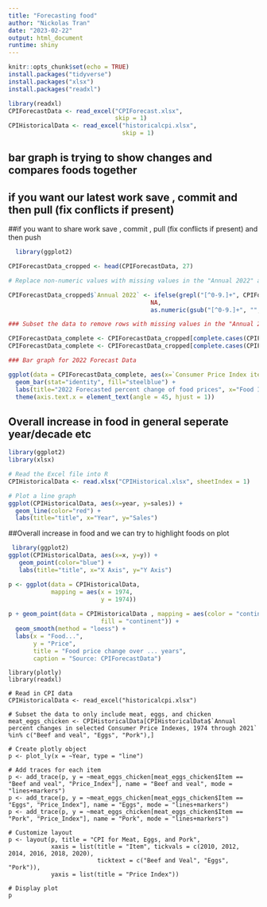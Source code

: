 ```yaml
---
title: "Forecasting food"
author: "Nickolas Tran"
date: "2023-02-22"
output: html_document
runtime: shiny
---
```

```r
knitr::opts_chunk$set(echo = TRUE)
install.packages("tidyverse")
install.packages("xlsx")
install.packages("readxl")
```

```r
library(readxl)
CPIForecastData <- read_excel("CPIForecast.xlsx",
                              skip = 1)
CPIHistoricalData <- read_excel("historicalcpi.xlsx", 
                                skip = 1)
```

## bar graph is trying to show changes and compares foods together

## if you want our latest work save , commit and then pull (fix conflicts if present) 

##if you want to share work save , commit , pull (fix conflicts if present) and then push


``` r

  library(ggplot2)

CPIForecastData_cropped <- head(CPIForecastData, 27)

# Replace non-numeric values with missing values in the "Annual 2022" and Consumer Price Index item" column

CPIForecastData_cropped$`Annual 2022` <- ifelse(grepl("[^0-9.]+", CPIForecastData_cropped$`Annual 2022`),
                                        NA,
                                        as.numeric(gsub("[^0-9.]+", "", CPIForecastData$`Annual 2022`)))

### Subset the data to remove rows with missing values in the "Annual 2022" and "Consumer Price Index item" column

CPIForecastData_complete <- CPIForecastData_cropped[complete.cases(CPIForecastData_cropped$`Annual 2022`), ]
CPIForecastData_complete <- CPIForecastData_cropped[complete.cases(CPIForecastData_cropped$`Consumer Price Index item`), ]

### Bar graph for 2022 Forecast Data

ggplot(data = CPIForecastData_complete, aes(x=`Consumer Price Index item`, y=`Annual 2022`)) +
  geom_bar(stat="identity", fill="steelblue") +
  labs(title="2022 Forecasted percent change of food prices", x="Food Item", y="Percent change") +
  theme(axis.text.x = element_text(angle = 45, hjust = 1))

```

## Overall increase in food in general seperate year/decade etc
``` r

library(ggplot2)
library(xlsx)

# Read the Excel file into R
CPIHistoricalData <- read.xlsx("CPIHistorical.xlsx", sheetIndex = 1)

# Plot a line graph
ggplot(CPIHistoricalData, aes(x=year, y=sales)) +
  geom_line(color="red") +
  labs(title="title", x="Year", y="Sales")
```

##Overall increase in food and we can try to highlight foods on plot

``` r
 library(ggplot2)
ggplot(CPIHistoricalData, aes(x=x, y=y)) +
   geom_point(color="blue") +
   labs(title="title", x="X Axis", y="Y Axis")
```

``` r

p <- ggplot(data = CPIHistoricalData,
            mapping = aes(x = 1974,
                          y = 1974))
                          
p + geom_point(data = CPIHistoricalData , mapping = aes(color = "continent",
                          fill = "continent")) +
  geom_smooth(method = "loess") +
  labs(x = "Food...", 
       y = "Price", 
       title = "Food price change over ... years",
       caption = "Source: CPIForecastData")
```

``` interactive

library(plotly)
library(readxl)

# Read in CPI data
CPIHistoricalData <- read_excel("historicalcpi.xlsx")

# Subset the data to only include meat, eggs, and chicken
meat_eggs_chicken <- CPIHistoricalData[CPIHistoricalData$`Annual percent changes in selected Consumer Price Indexes, 1974 through 2021` %in% c("Beef and veal", "Eggs", "Pork"),]

# Create plotly object
p <- plot_ly(x = ~Year, type = "line") 

# Add traces for each item
p <- add_trace(p, y = ~meat_eggs_chicken[meat_eggs_chicken$Item == "Beef and veal", "Price_Index"], name = "Beef and veal", mode = "lines+markers")
p <- add_trace(p, y = ~meat_eggs_chicken[meat_eggs_chicken$Item == "Eggs", "Price_Index"], name = "Eggs", mode = "lines+markers")
p <- add_trace(p, y = ~meat_eggs_chicken[meat_eggs_chicken$Item == "Pork", "Price_Index"], name = "Pork", mode = "lines+markers")

# Customize layout
p <- layout(p, title = "CPI for Meat, Eggs, and Pork", 
            xaxis = list(title = "Item", tickvals = c(2010, 2012, 2014, 2016, 2018, 2020), 
                         ticktext = c("Beef and Veal", "Eggs", "Pork")), 
            yaxis = list(title = "Price Index"))

# Display plot
p

```

